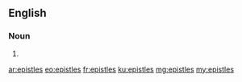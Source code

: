 {{also|Epistles}}
==English==

===Noun===
{{head|en|noun plural form}}

# {{plural of|epistle|lang=en}}

[[ar:epistles]]
[[eo:epistles]]
[[fr:epistles]]
[[ku:epistles]]
[[mg:epistles]]
[[my:epistles]]